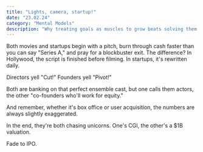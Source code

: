 ```yaml
---
title: "Lights, camera, startup!"
date: "23.02.24"
category: "Mental Models"
description: "Why treating goals as muscles to grow beats solving them like puzzles"
---
```

Both movies and startups begin with a pitch, burn through cash faster than you can say "Series A," and pray for a blockbuster exit. The difference? In Hollywood, the script is finished before filming. In startups, it's rewritten daily.

Directors yell "Cut!" Founders yell "Pivot!" 

Both are banking on that perfect ensemble cast, but one calls them actors, the other "co-founders who'll work for equity."

And remember, whether it's box office or user acquisition, the numbers are always slightly exaggerated.

In the end, they're both chasing unicorns. One's CGI, the other's a $1B valuation.

Fade to IPO.